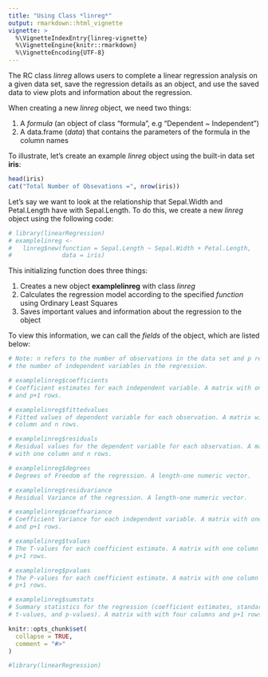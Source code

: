 ```yaml
---
title: "Using Class *linreg*"
output: rmarkdown::html_vignette
vignette: >
  %\VignetteIndexEntry{linreg-vignette}
  %\VignetteEngine{knitr::rmarkdown}
  %\VignetteEncoding{UTF-8}
---
```


The RC class *linreg* allows users to complete a linear regression analysis on
a given data set, save the regression details as an object, and use the saved 
data to view plots and information about the regression.

When creating a new *linreg* object, we need two things:

1) A *formula* (an object of class "formula", e.g "Dependent ~ Independent")
2) A data.frame (*data*) that contains the parameters of the formula in the 
column names

To illustrate, let's create an example *linreg* object using the built-in data
set **iris**:

```r
head(iris)
cat("Total Number of Obsevations =", nrow(iris))
```

Let's say we want to look at the relationship that Sepal.Width and
Petal.Length have with Sepal.Length. To do this, we create a new *linreg* object
using the following code:

```r

# library(linearRegression)
# examplelinreg <- 
#   linreg$new(function = Sepal.Length ~ Sepal.Width + Petal.Length, 
#              data = iris)

```

This initializing function does three things:

1) Creates a new object **examplelinreg** with class *linreg*
2) Calculates the regression model according to the specified *function* using 
Ordinary Least Squares
3) Saves important values and information about the regression to the object

To view this information, we can call the *fields* of the object, which are 
listed below:

```r
# Note: n refers to the number of observations in the data set and p refers to
# the number of independent variables in the regression.

# examplelinreg$coefficients 
# Coefficient estimates for each independent variable. A matrix with one column 
# and p+1 rows.

# examplelinreg$fittedvalues 
# Fitted values of dependent variable for each observation. A matrix with one 
# column and n rows.

# examplelinreg$residuals 
# Residual values for the dependent variable for each observation. A matrix 
# with one column and n rows.

# examplelinreg$degrees 
# Degrees of Freedom of the regression. A length-one numeric vector.

# examplelinreg$residvariance 
# Residual Variance of the regression. A length-one numeric vector.

# examplelinreg$coeffvariance 
# Coefficient Variance for each independent variable. A matrix with one column 
# and p+1 rows.

# examplelinreg$tvalues 
# The T-values for each coefficient estimate. A matrix with one column and 
# p+1 rows.

# examplelinreg$pvalues 
# The P-values for each coefficient estimate. A matrix with one column and 
# p+1 rows.

# examplelinreg$sumstats 
# Summary statistics for the regression (coefficient estimates, standard errors,
# t-values, and p-values). A matrix with with four columns and p+1 rows.
```

```r
knitr::opts_chunk$set(
  collapse = TRUE,
  comment = "#>"
)
```

```r
#library(linearRegression)
```
